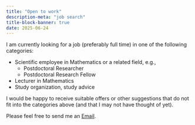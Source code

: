 ```yaml
---
title: "Open to work" 
description-meta: "job search"
title-block-banner: true
date: 2025-06-24
---
```


I am currently looking for a job (preferably full time) in one of the following categories:

- Scientific employee in Mathematics or a related field, e.g.,  
  - Postdoctoral Researcher
  - Postdoctoral Research Fellow
- Lecturer in Mathematics
- Study organization, study advice 

I would be happy to receive suitable offers or other suggestions that do not fit into the categories above (and that I may not have thought of yet).

Please feel free to send me an [Email](mailto:ulbrich@magenta.de).












